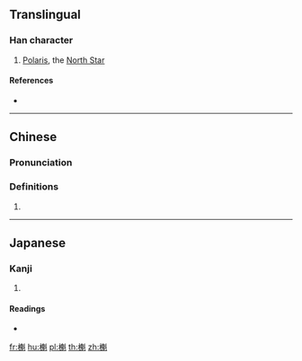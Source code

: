 ==Translingual==

===Han character===
{{Han char|rn=75|rad=木|as=14|sn=18|four=44910|canj=DHIJ|ids=⿰木魁}}

# [[Polaris]], the [[North Star]]

====References====
* {{Han ref|kx=0559.200|dkj=15764|hdz=21309.110|uh=6AC6|ud=27334|bh=EFE1|bd=61409}}

----

==Chinese==
{{zh-forms}}

===Pronunciation===
{{zh-pron
|m=kuí
|c=fui1
|mc=
|oc=
|ma=
|cat=pn
}}

===Definitions===
{{zh-hanzi}}

# {{rfdef|lang=zh}}

----

==Japanese==

===Kanji===
{{ja-kanji|grade=|rs=木14}}

# {{defn|lang=ja|sort=木14}}

====Readings====
* {{ja-readings|on=[[かい]] (kai)|kun=}}

[[fr:櫆]]
[[hu:櫆]]
[[pl:櫆]]
[[th:櫆]]
[[zh:櫆]]